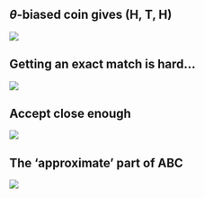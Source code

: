 
## $\theta$-biased coin gives $(\text{H, T, H})$

![](exact-matching.png)

## Getting an exact match is hard...

![](eight-flips.png)
                       
## Accept close enough

![](close-enough.png)

## The 'approximate' part of ABC

![](approximate-part.png)
